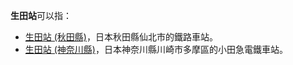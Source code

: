 '''生田站'''可以指：

* [[生田站_(秋田縣)|生田站 (秋田縣)]]，日本秋田縣仙北市的鐵路車站。
* [[生田站_(神奈川縣)|生田站 (神奈川縣)]]，日本神奈川縣川崎市多摩區的小田急電鐵車站。

{{disambig|CAT=三字車站名消歧義}}